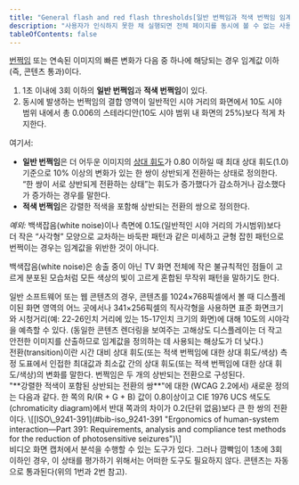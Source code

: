 ```yaml
---
title: "General flash and red flash thresholds[일반 번쩍임과 적색 번쩍임 임계값]"
description: "사용자가 인식하지 못한 채 실행되면 전체 페이지를 동시에 볼 수 없는 사용자에게 혼란을 줄 수 있는 중요한 변화"
tableOfContents: false
---
```


[번쩍임](../flash "충분히 크고 적절한 주파수 범위에 있지만 일부 사람들에게 발작을 일으킬 수 있는 상대 휘도에서의 상반되는 변경의 쌍") 또는 연속된 이미지의 빠른 변화가 다음 중 하나에 해당되는 경우 임계값 이하(즉, 콘텐츠 통과)이다.

1.  1초 이내에 3회 이하의 **일반 번쩍임**과 **적색 번쩍임**이 있다.
2.  동시에 발생하는 번쩍임의 결합 영역이 일반적인 시야 거리의 화면에서 10도 시야 범위 내에서 총 0.006의 스테라디안(10도 시야 범위 내 화면의 25%)보다 적게 차지한다.

여기서:

*   **일반 번쩍임**은 더 어두운 이미지의 [상대 휘도](../relative-luminance "색 공간상에 있는 모든 지점의 상대적 밝기. 가장 어두운 검은색의 경우 0으로, 가장 밝은 흰색의 경우 1로 표준화되어 있음")가 0.80 이하일 때 최대 상대 휘도(1.0) 기준으로 10% 이상의 변화가 있는 한 쌍이 상반되게 전환하는 상태로 정의한다. “한 쌍이 서로 상반되게 전환하는 상태”는 휘도가 증가했다가 감소하거나 감소했다가 증가하는 경우를 말한다.
*   **적색 번쩍임**은 강렬한 적색을 포함해 상반되는 전환의 쌍으로 정의한다.

_예외:_ 백색잡음(<span lang="en">white noise</span>)이나 측면에 0.1도(일반적인 시야 거리의 가시범위)보다 더 작은 “사각형” 모양으로 교차하는 바둑판 패턴과 같은 미세하고 균형 잡힌 패턴으로 번쩍이는 경우는 임계값을 위반한 것이 아니다.

<Badge text="역자주" variant="note" size="large" /> 백색잡음(<span lang="en">white noise</span>)은 송출 중이 아닌 TV 화면 전체에 작은 불규칙적인 점들이 고르게 분포된 모습처럼 모든 색상의 빛이 고르게 혼합된 무작위 패턴을 말하기도 한다.


<Aside title="참고 1">
일반 소프트웨어 또는 웹 콘텐츠의 경우, 콘텐츠를 1024×768픽셀에서 볼 때 디스플레이된 화면 영역의 어느 곳에서나 341×256픽셀의 직사각형을 사용하면 표준 화면크기와 시청거리(예: 22-26인치 거리에 있는 15-17인치 크기의 화면)에 대해 10도의 시야각을 예측할 수 있다. (동일한 콘텐츠 렌더링을 보여주는 고해상도 디스플레이는 더 작고 안전한 이미지를 산출하므로 임계값을 정의하는 데 사용되는 해상도가 더 낮다.)
</Aside>
<Aside title="참고 2">
전환(<span lang="en">transition</span>)이란 시간 대비 상대 휘도(또는 적색 번쩍임에 대한 상대 휘도/색상) 측정 도표에서 인접한 최대값과 최소값 간의 상대 휘도(또는 적색 번쩍임에 대한 상대 휘도/색상)의 변화를 말한다. 번쩍임은 두 개의 상반되는 전환으로 구성된다.
</Aside>
<Aside title="참고 3">
"**강렬한 적색이 포함된 상반되는 전환의 쌍**"에 대한 (WCAG 2.2에서) 새로운 정의는 다음과 같다. 한 쪽의 R/(R + G + B) 값이 0.8이상이고 CIE 1976 UCS 색도도(<span lang="en">chromaticity diagram</span>)에서 반대 쪽과의 차이가 0.2(단위 없음)보다 큰 한 쌍의 전환이다. \[[ISO\_9241-391](#bib-iso_9241-391 "Ergonomics of human-system interaction—Part 391: Requirements, analysis and compliance test methods for the reduction of photosensitive seizures")\]
</Aside>
<Aside title="참고 4">
비디오 화면 캡처에서 분석을 수행할 수 있는 도구가 있다. 그러나 깜빡임이 1초에 3회 이하인 경우, 이 상태를 평가하기 위해서는 어떠한 도구도 필요하지 않다. 콘텐츠는 자동으로 통과된다(위의 1번과 2번 참고).
</Aside>

